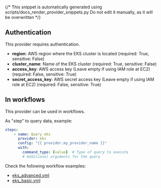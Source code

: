 {/* This snippet is automatically generated using scripts/docs_render_provider_snippets.py 
Do not edit it manually, as it will be overwritten */}

## Authentication
This provider requires authentication.
- **region**: AWS region where the EKS cluster is located (required: True, sensitive: False)
- **cluster_name**: Name of the EKS cluster (required: True, sensitive: False)
- **access_key**: AWS access key (Leave empty if using IAM role at EC2) (required: False, sensitive: True)
- **secret_access_key**: AWS secret access key (Leave empty if using IAM role at EC2) (required: False, sensitive: True)


## In workflows

This provider can be used in workflows.


As "step" to query data, example:
```yaml
steps:
    - name: Query eks
      provider: eks
      config: "{{ provider.my_provider_name }}"
      with:
        command_type: {value}  # Type of query to execute
        # Additional arguments for the query
```





Check the following workflow examples:
- [eks_advanced.yml](https://github.com/keephq/keep/blob/main/examples/workflows/eks_advanced.yml)
- [eks_basic.yml](https://github.com/keephq/keep/blob/main/examples/workflows/eks_basic.yml)
